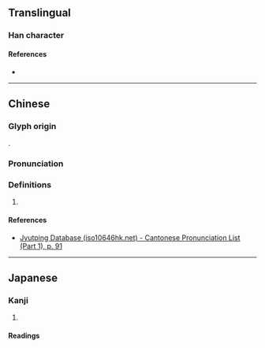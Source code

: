 {{character info}}
==Translingual==

===Han character===
{{Han char|rn=38|rad=女|as=04|sn=7|four=|canj=VTT,XVTT|ids=⿰女井}}

====References====
* {{Han ref|kx=0256.080|dkj=06074|dj=0520.070|hdz=21029.080|uh=598C|ud=22924}}

----

==Chinese==
{{zh-forms}}

===Glyph origin===
{{Han etym}}
{{Han compound|女|井|ls=psc|t1=woman|c1=s|c2=p}}.

===Pronunciation===
{{zh-pron
|m=jìng
|c=zing6
|mc=y
|oc=y
|cat=
}}

===Definitions===
{{zh-hanzi}}

# {{rfdef|zh}}

====References====
* [http://www.iso10646hk.net/jp/document/download.jsp Jyutping Database (iso10646hk.net) - Cantonese Pronunciation List (Part 1), p. 91]

----

==Japanese==

===Kanji===
{{ja-kanji|grade=|rs=女04}}

# {{rfdef|ja|sort=女04}}

====Readings====
{{ja-readings
|goon=じょう<じやう
|kanon=せい
|kun=いさぎよ-い, しず-か<しづ-か
}}